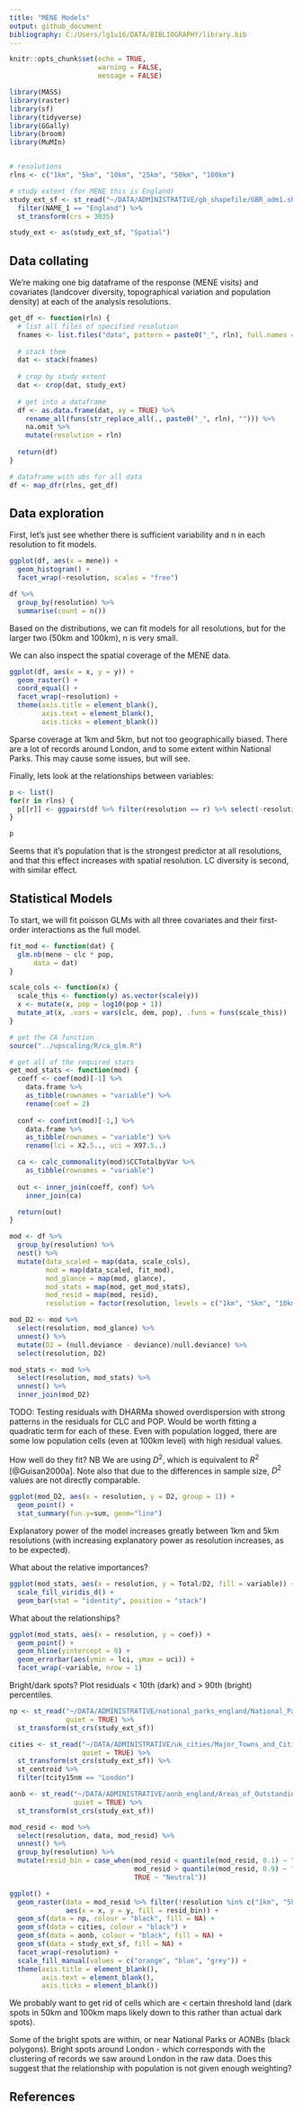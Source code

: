 ```yaml
---
title: "MENE Models"
output: github_document
bibliography: C:/Users/lg1u16/DATA/BIBLIOGRAPHY/library.bib
---
```


```r
knitr::opts_chunk$set(echo = TRUE,
                      warning = FALSE,
                      message = FALSE)
```

```r
library(MASS)
library(raster)
library(sf)
library(tidyverse)
library(GGally)
library(broom)
library(MuMIn)


# resolutions
rlns <- c("1km", "5km", "10km", "25km", "50km", "100km")

# study extent (for MENE this is England)
study_ext_sf <- st_read("~/DATA/ADMINISTRATIVE/gb_shapefile/GBR_adm1.shp", quiet = TRUE) %>% 
  filter(NAME_1 == "England") %>% 
  st_transform(crs = 3035)

study_ext <- as(study_ext_sf, "Spatial")
```

## Data collating

We're making one big dataframe of the response (MENE visits) and covariates (landcover diversity, topographical variation and population density) at each of the analysis resolutions. 

```r
get_df <- function(rln) {
  # list all files of specified resolution
  fnames <- list.files("data", pattern = paste0("_", rln), full.names = TRUE)
  
  # stack them
  dat <- stack(fnames)
  
  # crop by study extent
  dat <- crop(dat, study_ext)
  
  # get into a dataframe
  df <- as.data.frame(dat, xy = TRUE) %>% 
    rename_all(funs(str_replace_all(., paste0("_", rln), ""))) %>% 
    na.omit %>% 
    mutate(resolution = rln)
  
  return(df)
}

# dataframe with obs for all data
df <- map_dfr(rlns, get_df)
```

## Data exploration

First, let's just see whether there is sufficient variability and n in each resolution to fit models. 

```r
ggplot(df, aes(x = mene)) + 
  geom_histogram() + 
  facet_wrap(~resolution, scales = "free")
```

```r
df %>% 
  group_by(resolution) %>% 
  summarise(count = n())
```

Based on the distributions, we can fit models for all resolutions, but for the larger two (50km and 100km), n is very small. 

We can also inspect the spatial coverage of the MENE data. 

```r
ggplot(df, aes(x = x, y = y)) + 
  geom_raster() + 
  coord_equal() + 
  facet_wrap(~resolution) + 
  theme(axis.title = element_blank(), 
        axis.text = element_blank(),
        axis.ticks = element_blank())
```

Sparse coverage at 1km and 5km, but not too geographically biased. There are a lot of records around London, and to some extent within National Parks. This may cause some issues, but will see. 

Finally, lets look at the relationships between variables:

```r
p <- list()
for(r in rlns) {
  p[[r]] <- ggpairs(df %>% filter(resolution == r) %>% select(-resolution, -x, -y))
}

p
```

Seems that it's population that is the strongest predictor at all resolutions, and that this effect increases with spatial resolution. LC diversity is second, with similar effect. 

## Statistical Models

To start, we will fit poisson GLMs with all three covariates and their first-order interactions as the full model. 

```r
fit_mod <- function(dat) {
  glm.nb(mene ~ clc * pop, 
      data = dat)
}

scale_cols <- function(x) {
  scale_this <- function(y) as.vector(scale(y))
  x <- mutate(x, pop = log10(pop + 1))
  mutate_at(x, .vars = vars(clc, dem, pop), .funs = funs(scale_this))
}

# get the CA function
source("../upscaling/R/ca_glm.R")

# get all of the required stats
get_mod_stats <- function(mod) {
  coeff <- coef(mod)[-1] %>% 
    data.frame %>% 
    as_tibble(rownames = "variable") %>% 
    rename(coef = 2)
  
  conf <- confint(mod)[-1,] %>% 
    data.frame %>% 
    as_tibble(rownames = "variable") %>% 
    rename(lci = X2.5.., uci = X97.5..)

  ca <- calc_commonality(mod)$CCTotalbyVar %>% 
    as_tibble(rownames = "variable")
  
  out <- inner_join(coeff, conf) %>% 
    inner_join(ca)

  return(out)
}

mod <- df %>% 
  group_by(resolution) %>% 
  nest() %>% 
  mutate(data_scaled = map(data, scale_cols),
         mod = map(data_scaled, fit_mod),
         mod_glance = map(mod, glance),
         mod_stats = map(mod, get_mod_stats),
         mod_resid = map(mod, resid),
         resolution = factor(resolution, levels = c("1km", "5km", "10km", "25km", "50km", "100km")))

mod_D2 <- mod %>%
  select(resolution, mod_glance) %>% 
  unnest() %>% 
  mutate(D2 = (null.deviance - deviance)/null.deviance) %>% 
  select(resolution, D2)

mod_stats <- mod %>% 
  select(resolution, mod_stats) %>% 
  unnest() %>% 
  inner_join(mod_D2)
```

TODO: Testing residuals with DHARMa showed overdispersion with strong patterns in the residuals for CLC and POP. Would be worth fitting a quadratic term for each of these. Even with population logged, there are some low population cells (even at 100km level) with high residual values. 

How well do they fit? NB We are using $D^2$, which is equivalent to $R^2$ [@Guisan2000a]. Note also that due to the differences in sample size, $D^2$ values are not directly comparable.

```r
ggplot(mod_D2, aes(x = resolution, y = D2, group = 1)) + 
  geom_point() + 
  stat_summary(fun.y=sum, geom="line")
```

Explanatory power of the model increases greatly between 1km and 5km resolutions (with increasing explanatory power as resolution increases, as to be expected). 

What about the relative importances?

```r
ggplot(mod_stats, aes(x = resolution, y = Total/D2, fill = variable)) + 
  scale_fill_viridis_d() + 
  geom_bar(stat = "identity", position = "stack")
```

What about the relationships?

```r
ggplot(mod_stats, aes(x = resolution, y = coef)) + 
  geom_point() + 
  geom_hline(yintercept = 0) + 
  geom_errorbar(aes(ymin = lci, ymax = uci)) + 
  facet_wrap(~variable, nrow = 1)
```

Bright/dark spots? Plot residuals < 10th (dark) and > 90th (bright) percentiles. 

```r
np <- st_read("~/DATA/ADMINISTRATIVE/national_parks_england/National_Parks_England.shp", 
              quiet = TRUE) %>% 
  st_transform(st_crs(study_ext_sf))

cities <- st_read("~/DATA/ADMINISTRATIVE/uk_cities/Major_Towns_and_Cities_December_2015_Boundaries.shp",
                  quiet = TRUE) %>% 
  st_transform(st_crs(study_ext_sf)) %>% 
  st_centroid %>% 
  filter(tcity15nm == "London")

aonb <- st_read("~/DATA/ADMINISTRATIVE/aonb_england/Areas_of_Outstanding_Natural_Beauty_England.shp",
                quiet = TRUE) %>% 
  st_transform(st_crs(study_ext_sf))

mod_resid <- mod %>% 
  select(resolution, data, mod_resid) %>% 
  unnest() %>% 
  group_by(resolution) %>% 
  mutate(resid_bin = case_when(mod_resid < quantile(mod_resid, 0.1) ~ "Dark",
                               mod_resid > quantile(mod_resid, 0.9) ~ "Bright",
                               TRUE ~ "Neutral"))

ggplot() + 
  geom_raster(data = mod_resid %>% filter(!resolution %in% c("1km", "5km")), 
              aes(x = x, y = y, fill = resid_bin)) + 
  geom_sf(data = np, colour = "black", fill = NA) + 
  geom_sf(data = cities, colour = "black") + 
  geom_sf(data = aonb, colour = "black", fill = NA) + 
  geom_sf(data = study_ext_sf, fill = NA) + 
  facet_wrap(~resolution) + 
  scale_fill_manual(values = c("orange", "blue", "grey")) + 
  theme(axis.title = element_blank(), 
        axis.text = element_blank(),
        axis.ticks = element_blank())
```

We probably want to get rid of cells which are < certain threshold land (dark spots in 50km and 100km maps likely down to this rather than actual dark spots). 

Some of the bright spots are within, or near National Parks or AONBs (black polygons). Bright spots around London - which corresponds with the clustering of records we saw around London in the raw data. Does this suggest that the relationship with population is not given enough weighting?

## References